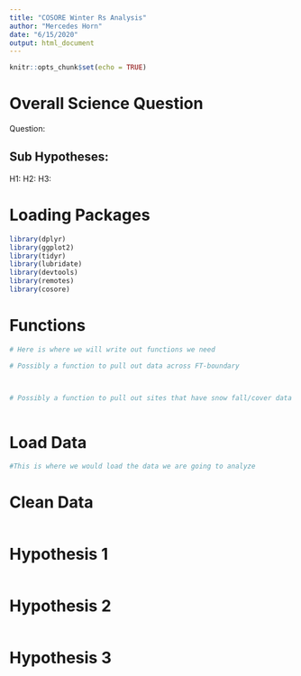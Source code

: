 ```yaml
---
title: "COSORE Winter Rs Analysis"
author: "Mercedes Horn"
date: "6/15/2020"
output: html_document
---
```


```r
knitr::opts_chunk$set(echo = TRUE)
```


# Overall Science Question
Question:

## Sub Hypotheses:
H1:
H2:
H3:


# Loading Packages

```r
library(dplyr)
library(ggplot2)
library(tidyr)
library(lubridate)
library(devtools)
library(remotes)
library(cosore)
```
 
 
# Functions
 
```r
# Here is where we will write out functions we need

# Possibly a function to pull out data across FT-boundary



# Possibly a function to pull out sites that have snow fall/cover data
 
```

# Load Data

```r
#This is where we would load the data we are going to analyze

```

# Clean Data

```r

```

# Hypothesis 1

```r

```

# Hypothesis 2

```r

```

# Hypothesis 3

```r

```
